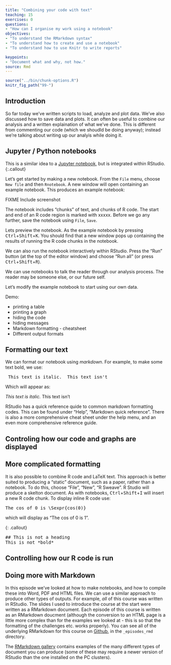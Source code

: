 ```yaml
---
title: "Combining your code with text"
teaching: 15
exercises: 0
questions:
- "How can I organise my work using a notebook"
objectives:
- "To understand the RMarkdown syntax"
- "To understand how to create and use a notebook"
- "To understand how to use Knitr to write reports"

keypoints:
- "Document what and why, not how."
source: Rmd
---
```


```r
source("../bin/chunk-options.R")
knitr_fig_path("99-")
```

## Introduction

So far today we've written scripts to load, analyze and plot data.   We've also discussed how to save data and plots.  It can often be useful to combine our analysis and a written explaination of what we've done.    This is different from commenting our code (which we shoudld be doing anyway); instead we're talking about writing up our analyis while doing it.

## Jupyter / Python notebooks 
This is a similar idea to a [Jupyter notebook](http://jupyter.org/), but is integrated within RStudio.
{:.callout}

Let's get started by making a new notebook.  From the `File` menu, choose `New file` and then `Rnotebook`.   A new window will open containing an example notebook.
This produces an example notebook:

FIXME Include screenshot


The notebook includes "chunks" of text, and chunks of R code.   The start and end of an R code region is marked with xxxxx.  Before we go any further, save the notebook using `File`, `Save`. 

Lets preview the notebook.  As the example notebook by pressing <kbd>Ctrl</kbd>+<kbd>Shift</kbd>+<kbd>K</kbd>.   You should find that a new window pops up containing the results of running the R code chunks in the notebook.   

We can also run the notebook interactively within RStudio.  Press the "Run" button (at the top of the editor window) and choose "Run all" (or press <kbd>Ctrl</kbd>+<kbd>Shift</kbd>+<kbd>R</kbd>).   

We can use notebooks to talk the reader through our analysis process. The reader may be someone else, or our future self.


Let's modify the example notebook to start using our own data.

Demo:

* printing a table
* printing a graph
* hiding the code
* hiding messages
* Markdown formatting - cheatsheet
* Different output formats

## Formatting our text

We can format our notebook using _markdown_.  For example, to make some text bold, we use:

<pre>
_This text is italic._ This text isn't
</pre>
Which will appear as:

_This text is italic._ This text isn't

RStudio has a quick reference quide to common markdown formatting codes. This can be found under "Help", "Markdown quick reference".  There is also a more comprehensive cheat sheet under the help menu, and an even more comprehensive reference guide.

## Controling how our code and graphs are displayed



## More complicated formatting

It is also possible to combine R code and LaTeX text.  This approach is better suited to producing a "static" document, such as a paper, rather than a notebook.  To do this, choose "File", "New", "R Sweave".   R Studio will produce a skelton document. As with notebooks, <kbd>Ctrl</kbd>+<kbd>Shift</kbd>+<kbd>I</kbd> will insert a new R code chunk.  To display inline R code use:
<pre>
The cos of 0 is \Sexpr{cos(0)}
</pre>
which will display as "The cos of 0 is 1".

{: .callout}


<pre>
## This is not a heading
This is not *bold*
</pre>



## Controlling how our R code is run



##  Doing more with Markdown

In this episode we've looked at how to make notebooks, and how to compile these into Word, PDF and HTML files.   We can use a similar approach to produce other types of outputs.  For example, _all_ of this course was written in RStudio.  The slides I used to introduce the course at the start were written as a RMarkdown document.  Each episode of this course is written as an RMarkdown doucment (although the conversion to an HTML page is a little more complex than for the examples we looked at - this is so that the formatting of the challenges etc. works properly).   You can see all of the underlying RMarkdown for this course on [Github](https://github.com/uomresearchit/r-tidyverse-intro/), in the `_episodes_rmd` directory.  

The [RMarkdown gallery](http://rmarkdown.rstudio.com/gallery.html) contains examples of the many different types of document you can produce (some of these may require a newer version of RStudio than the one installed on the PC clusters).

